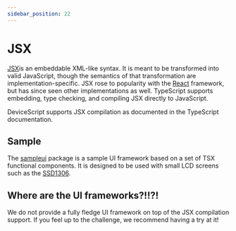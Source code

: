 ```yaml
---
sidebar_position: 22
---
```


# JSX

[JSX](https://www.typescriptlang.org/docs/handbook/jsx.html)is an embeddable XML-like syntax.
It is meant to be transformed into valid JavaScript,
though the semantics of that transformation are implementation-specific.
JSX rose to popularity with the [React](https://react.dev/) framework,
but has since seen other implementations as well. TypeScript supports embedding, type checking, and compiling JSX directly to JavaScript.

DeviceScript supports JSX compilation as documented in the TypeScript documentation.

## Sample

The [sampleui](https://github.com/microsoft/devicescript/tree/main/packages/sampleui) package is a sample UI framework based on a set of TSX functional components.
It is designed to be used with small LCD screens such as the [SSD1306](/api/servers/ssd1306).

## Where are the UI frameworks?!!?!

We do not provide a fully fledge UI framework on top of the JSX compilation support.
If you feel up to the challenge, we recommend having a try at it!
